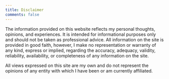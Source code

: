 ```yaml
---
title: Disclaimer
comments: false
---
```


::: {#about-block}
:::

The information provided on this website reflects my personal thoughts, opinions, and experiences. It is intended for informational purposes only and should not be taken as professional advice. All information on the site is provided in good faith, however, I make no representation or warranty of any kind, express or implied, regarding the accuracy, adequacy, validity, reliability, availability, or completeness of any information on the site.

All views expressed on this site are my own and do not represent the opinions of any entity with which I have been or am currently affiliated.
